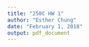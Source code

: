 ```yaml
---
title: "250C HW 1"
author: "Esther Chung"
date: "February 1, 2018"
output: pdf_document
---
```


```r



```




